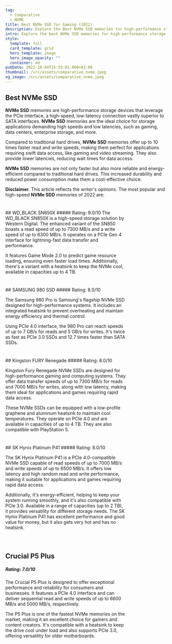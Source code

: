 ```yaml
---
tag:
  - Comparative
  - NVME
title: Best NVMe SSD for Gaming (2022)
description: Explore the Best NVMe SSD memories for high-performance storage in 2022. Make informed choices for gaming, content creation, and more.
intro: Explore the best NVMe SSD memories for high-performance storage in 2022.
style:
  template: full
  card_template: grid
  hero_template: image
  hero_image_opacity: ""
  container: md
pubDate: 2022-10-04T15:59:01.000+02:00
thumbnail: /src/assets/comparative_nvme.jpeg
og_image: /src/assets/comparative_nvme.jpeg
---
```

## Best NVMe SSD
**NVMe SSD** memories are high-performance storage devices that leverage the PCIe interface, a high-speed, low-latency connection vastly superior to SATA interfaces. **NVMe SSD** memories are the ideal choice for storage applications demanding high speeds and low latencies, such as gaming, data centers, enterprise storage, and more.

Compared to traditional hard drives, **NVMe SSD** memories offer up to 10 times faster read and write speeds, making them perfect for applications requiring swift data access, like gaming and video streaming. They also provide lower latencies, reducing wait times for data access.

**NVMe SSD** memories are not only faster but also more reliable and energy-efficient compared to traditional hard drives. This increased durability and reduced power consumption make them a cost-effective choice.

**Disclaimer.** This article reflects the writer's opinions. The most popular and high-speed **NVMe SDD** memories of 2022 are:

<div style="margin-bottom: 25px;">
  <div style="width: 75%; float: left;margin-bottom: 25px; margin-top: 25px;">
  ## WD_BLACK SN850X
  ##### Rating: 9.0/10
  The WD_BLACK SN850X is a high-speed storage solution by Western Digital. The enhanced variant of the SN850 boasts a read speed of up to 7300 MB/s and a write speed of up to 6300 MB/s. It operates on a PCIe Gen 4 interface for lightning-fast data transfer and performance.
  
  It features Game Mode 2.0 to predict game resource loading, ensuring even faster load times. Additionally, there's a variant with a heatsink to keep the NVMe cool, available in capacities up to 4 TB.
  </div>
  <div style="width: 5%; float: left;"></div>
  <div style="width: 20%; float: right; margin-bottom: 25px;">
    
  </div>
</div>

<div style="margin-bottom: 25px;">
  <div style="width: 75%; float: left;margin-bottom: 25px;">
  ## SAMSUNG 980 SSD
  ##### Rating: 8.0/10

  The Samsung 980 Pro is Samsung's flagship NVMe SSD designed for high-performance systems. It includes an integrated heatsink to prevent overheating and maintain energy efficiency and thermal control.

  Using PCIe 4.0 interface, the 980 Pro can reach speeds of up to 7 GB/s for reads and 5 GB/s for writes. It's twice as fast as PCIe 3.0 SSDs and 12.7 times faster than SATA SSDs.
  </div>
  <div style="width: 5%; float: left;"></div>
  <div style="width: 20%; float: right;margin-bottom: 25px;">
       
  </div>
</div>

<div style="margin-bottom: 25px;">
  <div style="width: 75%; float: left;margin-bottom: 25px;">
  ## Kingston FURY Renegade
  ##### Rating: 8.0/10

  Kingston Fury Renegade NVMe SSDs are designed for high-performance gaming and computing systems. They offer data transfer speeds of up to 7300 MB/s for reads and 7000 MB/s for writes, along with low latency, making them ideal for applications and games requiring rapid data access.

  These NVMe SSDs can be equipped with a low-profile graphene and aluminum heatsink to maintain cool temperatures. They operate on PCIe 4.0 and are available in capacities of up to 4 TB. They are also compatible with PlayStation 5.
  </div>
  <div style="width: 5%; float: left;"></div>
  <div style="width: 20%; float: right;margin-bottom: 25px;">
    
  </div>
</div>

<div style="margin-bottom: 25px;">
  <div style="width: 75%; float: left;margin-bottom: 25px;">
  ## SK Hynix Platinum P41
  ##### Rating: 8.0/10

  The SK Hynix Platinum P41 is a PCIe 4.0-compatible NVMe SSD capable of read speeds of up to 7000 MB/s and write speeds of up to 6500 MB/s. It offers low latency and high random read and write performance, making it suitable for applications and games requiring rapid data access.

Additionally, it's energy-efficient, helping to keep your system running smoothly, and it's also compatible with PCIe 3.0. Available in a range of capacities (up to 2 TB), it provides versatility for different storage needs. The SK Hynix Platinum P41 has excellent performance and good value for money, but it also gets very hot and has no heatsink.

</div>
  <div style="width: 5%; float: left;"></div>
  <div style="width: 20%; float: right;margin-bottom: 25px;">

  </div>
</div>

<div style="margin-bottom: 25px;">
  <div style="width: 75%; float: left;margin-bottom: 25px;">

  ## Crucial P5 Plus
  ##### Rating: 7.0/10

The Crucial P5 Plus is designed to offer exceptional performance and reliability for consumers and businesses. It features a PCIe 4.0 interface and can deliver sequential read and write speeds of up to 6600 MB/s and 5000 MB/s, respectively.

The P5 Plus is one of the fastest NVMe memories on the market, making it an excellent choice for gamers and content creators. It's compatible with a heatsink to keep the drive cool under load and also supports PCIe 3.0, offering versatility for older motherboards.

</div>
  <div style="width: 5%; float: left;"></div>
  <div style="width: 20%; float: right;margin-bottom: 25px;">

  </div>
</div>
